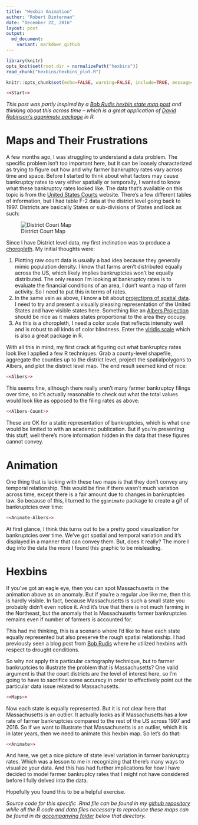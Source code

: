 ```yaml
---
title: "Hexbin Animation"
author: "Robert Dinterman"
date: "December 22, 2016"
layout: post
output:
  md_document:
    variant: markdown_github
---
```

```r
library(knitr)
opts_knit$set(root.dir = normalizePath("hexbins"))
read_chunk("hexbins/hexbins_plot.R")
```

```r
knitr::opts_chunk$set(echo=FALSE, warning=FALSE, include=TRUE, message=FALSE, results="hide", fig.keep="last", fig.show="asis", fig.path="../img/hexbin-animation-")
```

```r
<<Start>>
```

*This post was partly inspired by a [Bob Rudis hexbin state map post](https://rud.is/b/2015/05/15/u-s-drought-monitoring-with-hexbin-state-maps-in-r/) and thinking about this across time -- which is a great application of [David Robinson's gganimate package](https://github.com/dgrtwo/gganimate) in R.*

# Maps and Their Frustrations

A few months ago, I was struggling to understand a data problem. The specific problem isn't too important here, but it can be loosely characterized as trying to figure out how and why farmer bankruptcy rates vary across time and space. Before I started to think about what factors may cause bankruptcy rates to vary either spatially or temporally, I wanted to know what these bankruptcy rates looked like. The data that's available on this topic is from the [United States Courts](http://www.uscourts.gov/statistics-reports/caseload-statistics-data-tables?tn=&pn=All&t=38&m%5Bvalue%5D%5Bmonth%5D=&y%5Bvalue%5D%5Byear%5D=) website. There's a few different tables of information, but I had table F-2 data at the district level going back to 1997. Districts are basically States or sub-divisions of States and look as such:

![District Court Map](https://upload.wikimedia.org/wikipedia/commons/d/df/US_Court_of_Appeals_and_District_Court_map.svg)

Since I have District level data, my first inclination was to produce a [choropleth](https://bl.ocks.org/mbostock/4060606). My initial thoughts were:

1. Plotting raw count data is usually a bad idea because they generally mimic population density. I know that farms aren't distributed equally across the US, which likely implies bankruptcies won't be equally distributed. The only reason I'm looking at bankruptcy rates is to evaluate the financial conditions of an area, I don't want a map of farm activity. So I need to put this in terms of rates.
2. In the same vein as above, I know a bit about [projections of spatial data](http://www4.ncsu.edu/~rdinter/Spatial/topic3.html). I need to try and present a visually pleasing representation of the United States and have visible states here. Something like an [Albers Projection](http://desktop.arcgis.com/en/arcmap/latest/map/projections/albers-equal-area-conic.htm) should be nice as it makes states proportional to the area they occupy.
3. As this is a choropleth, I need a color scale that reflects intensity well and is robust to all kinds of color blindness. Enter the [viridis scale](https://cran.r-project.org/web/packages/viridis/vignettes/intro-to-viridis.html) which is also a great package in R.

With all this in mind, my first crack at figuring out what bankruptcy rates look like I applied a few R techniques. Grab a county-level shapefile, aggregate the counties up to the district level, project the spatialpolygons to Albers, and plot the district level map. The end result seemed kind of nice:

```r
<<Albers>>
```

This seems fine, although there really aren't many farmer bankruptcy filings over time, so it's actually reasonable to check out what the total values would look like as opposed to the filing rates as above:

```r
<<Albers-Count>>
```

These are OK for a static representation of bankruptcies, which is what one would be limited to with an academic publication. But if you're presenting this stuff, well there's more information hidden in the data that these figures cannot convey.

# Animation

One thing that is lacking with these two maps is that they don't convey any temporal relationship. This would be fine if there wasn't much variation across time, except there is a fair amount due to changes in bankruptcies law. So because of this, I turned to the `gganimate` package to create a gif of bankruptcies over time:

```r
<<Animate-Albers>>
```
<!-- ![](../img/hexbin-animation-animate_albers.gif) -->

At first glance, I think this turns out to be a pretty good visualization for bankruptcies over time. We've got spatial and temporal variation and it's displayed in a manner that can convey them. But, does it really? The more I dug into the data the more I found this graphic to be misleading.

# Hexbins

If you've got an eagle eye, then you can spot Massachusetts in the animation above as an anomaly. But if you're a regular Joe like me, then this is hardly visible. In fact, because Massachusetts is such a small state you probably didn't even notice it. And it's true that there is not much farming in the Northeast, but the anomaly that is Massachusetts farmer bankruptcies remains even if number of farmers is accounted for.

This had me thinking, this is a scenario where I'd like to have each state equally represented but also preserve the rough spatial relationship. I had previously seen a blog post from [Bob Rudis](https://twitter.com/hrbrmstr) where he utilized hexbins with respect to drought conditions.

So why not apply this particular cartography technique, but to farmer bankruptcies to illustrate the problem that is Massachusetts? One valid argument is that the court districts are the level of interest here, so I'm going to have to sacrifice some accuracy in order to effectively point out the particular data issue related to Massachusetts.

```r
<<Maps>>
```

Now each state is equally represented. But it is not clear here that Massachusetts is an outlier. It actually looks as if Massachusetts has a low rate of farmer bankruptcies compared to the rest of the US across 1997 and 2016. So if we want to illustrate that Massachusetts is an outlier, which it is in later years, then we need to animate this hexbin map. So let's do that:

```r
<<Animate>>
```

<!-- ![](../img/hexbin-animation-hex-map-b_rates.gif) -->

And here, we get a nice picture of state level variation in farmer bankruptcy rates. Which was a lesson to me in recognizing that there's many ways to visualize your data. And this has had further implications for how I have decided to model farmer bankruptcy rates that I might not have considered before I fully delved into the data.

Hopefully you found this to be a helpful exercise.

*Source code for this specific .Rmd file can be found in my [github repository](https://github.com/rdinter/rdinter.github.io/blob/master/_drafts/hexbin-animation.Rmd) while all the R code and data files necessary to reproduce these maps can be found in its [accompanying folder](https://github.com/rdinter/rdinter.github.io/tree/master/_drafts/hexbins) below that directory.*